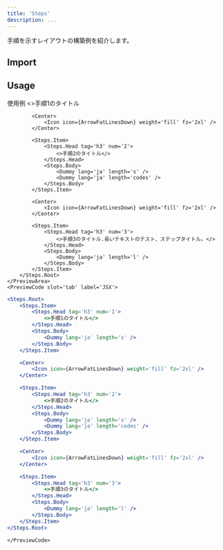 ```yaml
---
title: 'Steps'
description: ...
---
```




手順を示すレイアウトの構築例を紹介します。


## Import

<ImportSource name='Steps' hasRoot react/>


## Usage

<Preview>
	<PreviewTitle>使用例</PreviewTitle>
	<PreviewArea resize nogrid p='40'>
		<Steps.Root>
			<Steps.Item>
				<Steps.Head tag='h3' num='1'>
					<>手順1のタイトル</>
				</Steps.Head>
				<Steps.Body>
					<Dummy lang='ja' length='s' />
				</Steps.Body>
			</Steps.Item>

			<Center>
				<Icon icon={ArrowFatLinesDown} weight='fill' fz='2xl' />
			</Center>

			<Steps.Item>
				<Steps.Head tag='h3' num='2'>
					<>手順2のタイトル</>
				</Steps.Head>
				<Steps.Body>
					<Dummy lang='ja' length='s' />
					<Dummy lang='ja' length='codes' />
				</Steps.Body>
			</Steps.Item>

			<Center>
				<Icon icon={ArrowFatLinesDown} weight='fill' fz='2xl' />
			</Center>

			<Steps.Item>
				<Steps.Head tag='h3' num='3'>
					<>手順3のタイトル.長いテキストのテスト、ステップタイトル。</>
				</Steps.Head>
				<Steps.Body>
					<Dummy lang='ja' length='l' />
				</Steps.Body>
			</Steps.Item>
		</Steps.Root>
	</PreviewArea>
	<PreviewCode slot='tab' label='JSX'>
```jsx
<Steps.Root>
	<Steps.Item>
		<Steps.Head tag='h3' num='1'>
			<>手順1のタイトル</>
		</Steps.Head>
		<Steps.Body>
			<Dummy lang='ja' length='s' />
		</Steps.Body>
	</Steps.Item>

	<Center>
		<Icon icon={ArrowFatLinesDown} weight='fill' fz='2xl' />
	</Center>

	<Steps.Item>
		<Steps.Head tag='h3' num='2'>
			<>手順2のタイトル</>
		</Steps.Head>
		<Steps.Body>
			<Dummy lang='ja' length='s' />
			<Dummy lang='ja' length='codes' />
		</Steps.Body>
	</Steps.Item>

	<Center>
		<Icon icon={ArrowFatLinesDown} weight='fill' fz='2xl' />
	</Center>

	<Steps.Item>
		<Steps.Head tag='h3' num='3'>
			<>手順3のタイトル</>
		</Steps.Head>
		<Steps.Body>
			<Dummy lang='ja' length='l' />
		</Steps.Body>
	</Steps.Item>
</Steps.Root>
```
	</PreviewCode>
</Preview>
